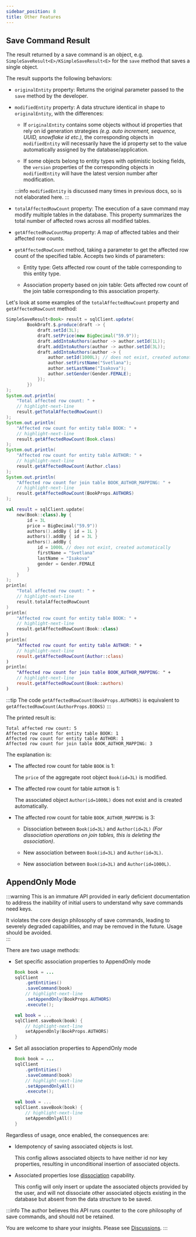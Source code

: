 ```yaml
---
sidebar_position: 8
title: Other Features
---
```



## Save Command Result

The result returned by a save command is an object, e.g. `SimpleSaveResult<E>/KSimpleSaveResult<E>` for the `save` method that saves a single object.

The result supports the following behaviors:

-   `originalEntity` property: Returns the original parameter passed to the `save` method by the developer.

-   `modifiedEntity` property: A data structure identical in shape to `originalEntity`, with the differences:

    -   If `originalEntity` contains some objects without id properties that rely on id generation strategies *(e.g. auto increment, sequence, UUID, snowflake id etc.)*, the corresponding objects in `modifiedEntity` will necessarily have the id property set to the value automatically assigned by the database/application.

    -   If some objects belong to entity types with optimistic locking fields, the `version` properties of the corresponding objects in `modifiedEntity` will have the latest version number after modification.

    :::info
    `modifiedEntity` is discussed many times in previous docs, so is not elaborated here.
    :::

-   `totalAffectedRowCount` property: The execution of a save command may modify multiple tables in the database. This property summarizes the total number of affected rows across all modified tables.

-   `getAffectedRowCountMap` property: A map of affected tables and their affected row counts.

-   `getAffectedRowCount` method, taking a parameter to get the affected row count of the specified table. Accepts two kinds of parameters:

    - Entity type: Gets affected row count of the table corresponding to this entity type.

    - Association property based on join table: Gets affected row count of the join table corresponding to this association property.

Let's look at some examples of the `totalAffectedRowCount` property and `getAffectedRowCount` method:

<Tabs groupId="language">
<TabItem value="java" label="Java">

```java
SimpleSaveResult<Book> result = sqlClient.update(
        BookDraft.$.produce(draft -> {
            draft.setId(3L);
            draft.setPrice(new BigDecimal("59.9"));
            draft.addIntoAuthors(author -> author.setId(1L));
            draft.addIntoAuthors(author -> author.setId(3L));
            draft.addIntoAuthors(author -> {
                author.setId(1000L); // does not exist, created automatically
                author.setFirstName("Svetlana");
                author.setLastName("Isakova");
                author.setGender(Gender.FEMALE);
            });
        })
);
System.out.println(
    "Total affected row count: " + 
    // highlight-next-line
    result.getTotalAffectedRowCount() 
);
System.out.println(
    "Affected row count for entity table BOOK: " +
    // highlight-next-line
    result.getAffectedRowCount(Book.class)
); 
System.out.println(
    "Affected row count for entity table AUTHOR: " +
    // highlight-next-line
    result.getAffectedRowCount(Author.class)
);
System.out.println(
    "Affected row count for join table BOOK_AUTHOR_MAPPING: " +
    // highlight-next-line
    result.getAffectedRowCount(BookProps.AUTHORS) 
);
```

</TabItem>
<TabItem value="kotlin" label="Kotlin">

```kotlin
val result = sqlClient.update(
    new(Book::class).by {
        id = 3L
        price = BigDecimal("59.9"))
        authors().addBy { id = 1L }
        authors().addBy { id = 3L }
        authors().addBy {
            id = 1000L // does not exist, created automatically
            firstName = "Svetlana"
            lastName = "Isakova"
            gender = Gender.FEMALE
        }
    }
);
println(
    "Total affected row count: " +
    // highlight-next-line
    result.totalAffectedRowCount
)
println(
    "Affected row count for entity table BOOK: " +
    // highlight-next-line
    result.getAffectedRowCount(Book::class)  
)
println(
    "Affected row count for entity table AUTHOR: " + 
    // highlight-next-line
    result.getAffectedRowCount(Author::class)
)
println(
    "Affected row count for join table BOOK_AUTHOR_MAPPING: " +
    // highlight-next-line  
    result.getAffectedRowCount(Book::authors)
)
```

</TabItem>
</Tabs>

:::tip
The code `getAffectedRowCount(BookProps.AUTHORS)` is equivalent to `getAffectedRowCount(AuthorProps.BOOKS)`
:::

The printed result is:
```
Total affected row count: 5
Affected row count for entity table BOOK: 1  
Affected row count for entity table AUTHOR: 1
Affected row count for join table BOOK_AUTHOR_MAPPING: 3
```

The explanation is:

-   The affected row count for table `BOOK` is 1:

    The `price` of the aggregate root object `Book(id=3L)` is modified.

-   The affected row count for table `AUTHOR` is 1:

    The associated object `Author(id=1000L)` does not exist and is created automatically.

-   The affected row count for table `BOOK_AUTHOR_MAPPING` is 3:

    -   Dissociation between `Book(id=3L)` and `Author(id=2L)` *(For dissociation operations on join tables, this is deleting the association)*.

    -   New association between `Book(id=3L)` and `Author(id=3L)`.

    -   New association between `Book(id=3L)` and `Author(id=1000L)`.

## AppendOnly Mode  

:::warning
This is an immature API provided in early deficient documentation to address the inability of initial users to understand why save commands need keys.

It violates the core design philosophy of save commands, leading to severely degraded capabilities, and may be removed in the future. Usage should be avoided.  
:::

There are two usage methods:

-   Set specific association properties to AppendOnly mode

    <Tabs groupId="language">
    <TabItem value="java" label="Java">

    ```java
    Book book = ...
    sqlClient
        .getEntities()
        .saveCommand(book)
        // highlight-next-line
        .setAppendOnly(BookProps.AUTHORS)
        .execute();
    ```

    </TabItem>
    <TabItem value="kotlin" label="Kotlin">

    ```kotlin
    val book = ...
    sqlClient.saveBook(book) {
        // highlight-next-line
        setAppendOnly(BookProps.AUTHORS)
    }
    ```

    </TabItem>
    </Tabs>

-   Set all association properties to AppendOnly mode

    <Tabs groupId="language">
    <TabItem value="java" label="Java">

    ```java
    Book book = ...
    sqlClient
        .getEntities()
        .saveCommand(book)
        // highlight-next-line
        .setAppendOnlyAll()
        .execute();
    ```

    </TabItem>
    <TabItem value="kotlin" label="Kotlin">

    ```kotlin
    val book = ...
    sqlClient.saveBook(book) {
        // highlight-next-line
        setAppendOnlyAll()
    }
    ```

    </TabItem>
    </Tabs>
  
Regardless of usage, once enabled, the consequences are:

-   Idempotency of saving associated objects is lost.

    This config allows associated objects to have neither id nor key properties, resulting in unconditional insertion of associated objects.
  
-   Associated properties lose [dissociation](./dissociation) capability.

    This config will only insert or update the associated objects provided by the user, and will not dissociate other associated objects existing in the database but absent from the data structure to be saved.

:::info
The author believes this API runs counter to the core philosophy of save commands, and should not be retained.

You are welcome to share your insights. Please see [Discussions](../../resource/discuss).
:::